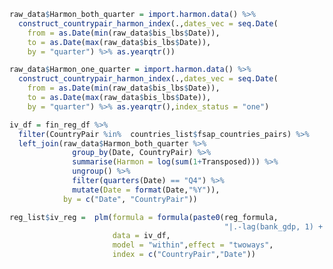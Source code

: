 

```r

raw_data$Harmon_both_quarter = import.harmon.data() %>%
  construct_countrypair_harmon_index(.,dates_vec = seq.Date(
    from = as.Date(min(raw_data$bis_lbs$Date)),
    to = as.Date(max(raw_data$bis_lbs$Date)),
    by = "quarter") %>% as.yearqtr())

raw_data$Harmon_one_quarter = import.harmon.data() %>%
  construct_countrypair_harmon_index(.,dates_vec = seq.Date(
    from = as.Date(min(raw_data$bis_lbs$Date)),
    to = as.Date(max(raw_data$bis_lbs$Date)),
    by = "quarter") %>% as.yearqtr(),index_status = "one")

```


```r

iv_df = fin_reg_df %>% 
  filter(CountryPair %in%  countries_list$fsap_countries_pairs) %>% 
  left_join(raw_data$Harmon_both_quarter %>% 
              group_by(Date, CountryPair) %>% 
              summarise(Harmon = log(sum(1+Transposed))) %>% 
              ungroup() %>% 
              filter(quarters(Date) == "Q4") %>% 
              mutate(Date = format(Date,"%Y")),
            by = c("Date", "CountryPair"))

```


```r

reg_list$iv_reg =  plm(formula = formula(paste0(reg_formula,
                                                "|.-lag(bank_gdp, 1) + Harmon")),
                       data = iv_df,
                       model = "within",effect = "twoways",
                       index = c("CountryPair","Date"))

```

